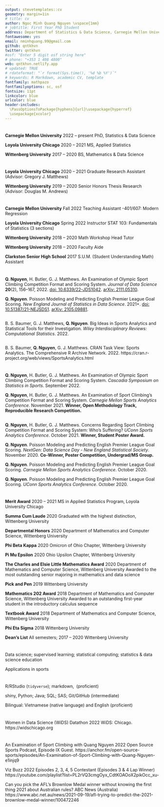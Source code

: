 ```yaml
---
output: stevetemplates::cv
geometry: margin=1in
# title: cv
author: Ngoc Minh Quang Nguyen \vspace{1mm}
# jobtitle: First Year PhD Student
address: Department of Statistics & Data Science, Carnegie Mellon University
fontawesome: yes
email: nminhquang.99@gmail.com
github: qntkhvn
twitter: qntkhvn
#osf: "Enter 5 digit osf string here"
# phone: "+353 1 408 4800"
web: qntkhvn.netlify.app
# updated: TRUE
# rdateformat: "`r format(Sys.time(), '%d %b %Y')`"
# keywords: R Markdown, academic CV, template
fontfamily: mathpazo
fontfamilyoptions: sc, osf
fontsize: 11pt
linkcolor: blue
urlcolor: blue
header-includes:
  \PassOptionsToPackage{hyphens}{url}\usepackage{hyperref}
  \usepackage{xcolor}
---
```


\pagestyle{plain}

\vspace{4mm}

# \textcolor{red}{EDUCATION}

**Carnegie Mellon University**  \hfill 2022 -- present \newline
PhD, Statistics & Data Science

**Loyola University Chicago**  \hfill 2020 -- 2021 \newline
MS, Applied Statistics

**Wittenberg University**  \hfill 2017 -- 2020 \newline
BS, Mathematics & Data Science

\vspace{4mm}

# \textcolor{red}{RESEARCH EXPERIENCE}

**Loyola University Chicago**  \hfill 2020 -- 2021 \newline
Graduate Research Assistant (Advisor: Gregory J. Matthews)

**Wittenberg University**  \hfill 2019 -- 2020 \newline
Senior Honors Thesis Research (Advisor: Douglas M. Andrews)

\vspace{4mm}

# \textcolor{red}{ACADEMIC EXPERIENCE}

**Carnegie Mellon University**  \hfill Fall 2022 \newline
Teaching Assistant \newline
36-401/607: Modern Regression

**Loyola University Chicago**  \hfill Spring 2022 \newline
Instructor \newline
STAT 103: Fundamentals of Statistics (3 sections)

**Wittenberg University**  \hfill 2018 -- 2020 \newline
Math Workshop Head Tutor

**Wittenberg University**  \hfill 2018 -- 2020 \newline
Faculty Aide

**Clarkston Senior High School**  \hfill 2017 \newline
S.U.M. (Student Understanding Math) Assistant

\vspace{4mm}

# \textcolor{red}{PUBLICATIONS}

<!-- Authors (Q bold) -->
<!-- Title -->
<!-- Year -->
<!-- vol, pages, etc. -->
<!-- journal -->
<!-- doi/arxiv -->

## \textcolor{magenta}{\textbf{Journal Articles}}

**Q. Nguyen**, H. Butler, G. J. Matthews. 
An Examination of Olympic Sport Climbing Competition Format and Scoring System.
*Journal of Data Science* **20**(2), 156--167,
2022.
[doi: 10.6339/22-JDS1042](https://doi.org/10.6339/22-JDS1042).
[arXiv: 2111.05310](https://arxiv.org/abs/2111.05310).

**Q. Nguyen**. 
Poisson Modeling and Predicting English Premier League Goal Scoring.
*New England Journal of Statistics in Data Science*.
2021+.
[doi: 10.51387/21-NEJSDS1](https://doi.org/10.51387/21-NEJSDS1).
[arXiv: 2105.09881](https://arxiv.org/abs/2105.09881).

## \textcolor{magenta}{\textbf{Submitted}}

B. S. Baumer, G. J. Matthews, **Q. Nguyen**.
Big Ideas in Sports Analytics and Statistical Tools for their Investigation.
*Wiley Interdisciplinary Reviews: Computational Statistics*.
2022.

## \textcolor{magenta}{\textbf{Other}}

B. S. Baumer, **Q. Nguyen**, G. J. Matthews.
CRAN Task View: Sports Analytics.
The Comprehensive R Archive Network.
2022.
https://cran.r-project.org/web/views/SportsAnalytics.html

\vspace{4mm}

# \textcolor{red}{SELECTED PRESENTATIONS}

## \textcolor{magenta}{\textbf{Invited}}

**Q. Nguyen**, H. Butler, G. J. Matthews. 
An Examination of Olympic Sport Climbing Competition Format and Scoring System.
*Cascadia Symposium on Statistics in Sports*.
September 2022.

**Q. Nguyen**, H. Butler, G. J. Matthews. 
An Examination of Sport Climbing's Competition Format and Scoring System.
*Carnegie Mellon Sports Analytics Conference*.
November 2021. \newline
**Winner, Open Methodology Track, Reproducible Research Competition.**

<!-- \vspace{2mm} -->

<!-- ## ## \textcolor{magenta}{\textbf{Contributed}} -->

## \textcolor{magenta}{\textbf{Posters}}

**Q. Nguyen**, H. Butler, G. J. Matthews. 
Concerns Regarding Sport Climbing Competition Format and Scoring System: Who's Suffering?
*UConn Sports Analytics Conference*.
October 2021. \newline
**Winner, Student Poster Award.**

**Q. Nguyen**. 
Poisson Modeling and Predicting English Premier League Goal Scoring.
*NextGen: Data Science Day - New England Statistical Society*.
November 2020. \newline
**Co-Winner, Poster Competition, Undergrad/MS Group.**

**Q. Nguyen**. 
Poisson Modeling and Predicting English Premier League Goal Scoring.
*Carnegie Mellon Sports Analytics Conference*.
October 2020.

**Q. Nguyen**. 
Poisson Modeling and Predicting English Premier League Goal Scoring.
*UConn Sports Analytics Conference*.
October 2020.

\vspace{4mm}

# \textcolor{red}{HONORS \& AWARDS}

**Merit Award** \hfill 2020 -- 2021 \newline MS in Applied Statistics Program, Loyola University Chicago

**Summa Cum Laude** \hfill 2020 \newline
Graduated with the highest distinction, Wittenberg University

**Departmental Honors** \hfill 2020 \newline
Department of Mathematics and Computer Science, Wittenberg University

**Phi Beta Kappa** \hfill 2020 \newline
Omicron of Ohio Chapter, Wittenberg University

**Pi Mu Epsilon** \hfill 2020 \newline
Ohio Upsilon Chapter, Wittenberg University

**The Charles and Elsie Little Mathematics Award** \hfill 2020 \newline
Department of Mathematics and Computer Science, Wittenberg University \newline
Awarded to the most outstanding senior majoring in mathematics and data science

**Pick and Pen** \hfill 2019 \newline
Wittenberg University

**Mathematics 202 Award** \hfill 2018 \newline
Department of Mathematics and Computer Science, Wittenberg University \newline
Awarded to an outstanding first-year student in the introductory calculus sequence

**Textbook Award** \hfill 2018 \newline
Department of Mathematics and Computer Science, Wittenberg University

**Phi Eta Sigma** \hfill 2018 \newline
Wittenberg University

**Dean's List** \hfill  All semesters; 2017 -- 2020 \newline
Wittenberg University

\vspace{4mm}

# \textcolor{red}{RESEARCH INTERESTS}

Data science;
supervised learning;
statistical computing;
statistics & data science education

Applications in sports

\vspace{4mm}

# \textcolor{red}{SKILLS}

R/RStudio (`tidyverse`); markdown, \LaTeX \ (proficient)

shiny, Python; Java; SQL; SAS; Git/GitHub (intermediate)

Bilingual: Vietnamese (native language) and English (proficient)

\vspace{4mm}

# \textcolor{red}{MENTORING}

Women in Data Science (WiDS) Datathon \hfill 2022 \newline
WiDS: Chicago. https://widschicago.org

\vspace{4mm}

# \textcolor{red}{MEDIA}

<!-- jsm data art -->

An Examination of Sport Climbing with Quang Nguyen \hfill 2022 \newline
Open Source Sports Podcast,
Episode IX Guest. \newline
https://anchor.fm/open-source-sports/episodes/An-Examination-of-Sport-Climbing-with-Quang-Nguyen-e1injq9

Viz Buzz \hfill 2022 \newline
Episodes 2, 3, 4, 5 Contestant (Episodes 3 & 4 Lap Winner) \newline
https://youtube.com/playlist?list=PL2rVQ3cmgOyx_CdtKOAOoX2pikOcc_xu-

Can you pick the AFL's Brownlow Medal winner without knowing the first thing \hfill 2021 \newline about Australian rules? \newline
ABC News (Australia) \newline
https://www.abc.net.au/news/2021-09-19/afl-trying-to-predict-the-2021-brownlow-medal-winner/100472246

\vspace{4mm}

\hfill \textit{Last updated August 18, 2022}